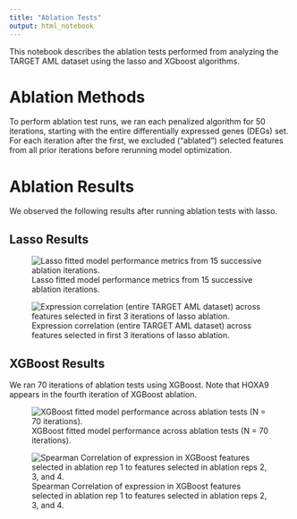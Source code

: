 ```yaml
---
title: "Ablation Tests"
output: html_notebook
---
```


This notebook describes the ablation tests performed from analyzing the TARGET AML dataset using the lasso and XGboost algorithms.

# Ablation Methods

To perform ablation test runs, we ran each penalized algorithm for 50 iterations, starting with the entire differentially expressed genes (DEGs) set. For each iteration after the first, we excluded ("ablated") selected features from all prior iterations before rerunning model optimization. 

# Ablation Results

We observed the following results after running ablation tests with lasso.

## Lasso Results

![Lasso fitted model performance metrics from 15 successive ablation iterations.](modelperf_lassoreps15.jpg)

![Expression correlation (entire TARGET AML dataset) across features selected in first 3 iterations of lasso ablation.](lasso_hmcorcomp_rep123.jpg)

## XGBoost Results

We ran 70 iterations of ablation tests using XGBoost. Note that HOXA9 appears in the fourth iteration of XGBoost ablation.

![XGBoost fitted model performance across ablation tests (N = 70 iterations).](modelperf_xgbreps15.jpg)

![Spearman Correlation of expression in XGBoost features selected in ablation rep 1 to features selected in ablation reps 2, 3, and 4.](xgb_hmcorcomp_alldat_rep1234.jpg)